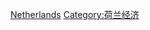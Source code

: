 {{Commonscat|Tourism in the Netherlands}}

[[Category:欧洲各国旅游|Netherlands]]
[[Category:荷兰经济|Category:荷兰经济]]